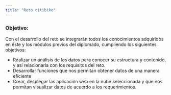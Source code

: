```yaml
---
title: "Reto citibike"
---
```


### Objetivo:


Con el desarrollo del reto se integrarán todos los conocimientos adquiridos en éste y los módulos
previos del diplomado, cumpliendo los siguientes objetivos:

- Realizar un análisis de los datos para conocer su estructura y contenido, y así relacionarla
con los requisitos del reto.
- Desarrollar funciones que nos permitan obtener datos de una manera eficiente
- Crear, desplegar las aplicación web en la nube seleccionada y que nos permitan
visualizar datos de acuerdo a los requerimientos.